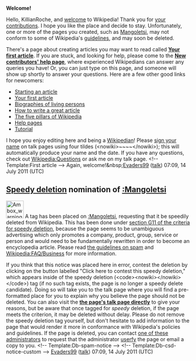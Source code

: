 <article id="32408578" title=User talk:KillianRoche>
	<talkpage id="32408578" title="User talk:KillianRoche">


'''Welcome!'''

Hello, KillianRoche, and [[Wikipedia:Welcome, newcomers|welcome]] to Wikipedia! Thank you for [[Special:Contributions/KillianRoche|your contributions]]. I hope you like the place and decide to stay. Unfortunately, one or more of the pages you created, such as [[Mangoletsi]], may not conform to some of Wikipedia's [[Wikipedia:List of policies|guidelines]], and may soon be deleted. 

There's a page about creating articles you may want to read called '''[[Wikipedia:Your first article|Your first article]]'''. If you are stuck, and looking for help, please come to the '''[[Wikipedia:New contributors' help page|New contributors' help page]]''', where experienced Wikipedians can answer any queries you have! Or, you can just type '''{{t|helpme}}''' on this page, and someone will show up shortly to answer your questions. Here are a few other good links for newcomers:
* [[Wikipedia:Starting an article|Starting an article]]
* [[Wikipedia:Your first article|Your first article]]
* [[Wikipedia:Biographies of living persons|Biographies of living persons]]
* [[Wikipedia:How to write a great article|How to write a great article]]
* [[Wikipedia:Five pillars|The five pillars of Wikipedia]]
* [[Help:Contents|Help pages]]
* [[Wikipedia:Tutorial|Tutorial]]
I hope you enjoy editing here and being a [[Wikipedia:Wikipedians|Wikipedian]]! Please [[Wikipedia:Signatures|sign your name]] on talk pages using four tildes (&lt;nowiki&gt;~~~~&lt;/nowiki&gt;); this will automatically produce your name and the date. If you have any questions, check out [[Wikipedia:Questions]] or ask me on my talk page. &lt;!-- Template:First article --&gt; Again, welcome!&amp;nbsp;[[User:Evaders99|Evaders99]] ([[User talk:Evaders99|talk]]) 07:09, 14 July 2011 (UTC)

==[[Wikipedia:Criteria for speedy deletion|Speedy deletion]] nomination of [[:Mangoletsi]]==
[[Image:Ambox warning pn.svg|48px|left|alt=|link=]]
{{Quote box|quote=&lt;p&gt;If this is the first article that you have created, you may want to read [[WP:Your first article|the guide to writing your first article]].&lt;/p&gt;&lt;p&gt;You may want to consider using the [[Wikipedia:Article wizard|Article Wizard]] to help you create articles.&lt;/p&gt;|width=20%|align=right}}
A tag has been placed on [[:Mangoletsi]], requesting that it be speedily deleted from Wikipedia. This has been done under [[WP:CSD#G11|section G11 of the criteria for speedy deletion]], because the page seems to be unambiguous advertising which only promotes a company, product, group, service or person and would need to be fundamentally rewritten in order to become an encyclopedia article. Please read [[Wikipedia:Spam|the guidelines on spam]] and [[Wikipedia:FAQ/Business]] for more information. 

If you think that this notice was placed here in error, contest the deletion by clicking on the button labelled &quot;Click here to contest this speedy deletion,&quot; which appears inside of the speedy deletion (&lt;code&gt;&lt;nowiki&gt;{{db-...}}&lt;/nowiki&gt;&lt;/code&gt;) tag (if no such tag exists, the page is no longer a speedy delete candidate). Doing so will take you to the talk page where you will find a pre-formatted place for you to explain why you believe the page should not be deleted. You can also visit the '''[[Talk:Mangoletsi|the page's talk page directly]]''' to give your reasons, but be aware that once tagged for ''speedy'' deletion, if the page meets the criterion, it may be deleted without delay. Please do not remove the speedy deletion tag yourself, but don't hesitate to add information to the page that would render it more in conformance with Wikipedia's policies and guidelines. If the page is deleted, you can contact [[:Category:Wikipedia administrators who will provide copies of deleted articles|one of these administrators]] to request that the administrator [[Wikipedia:Userfication#Userfication_of_deleted_content|userfy]] the page or email a copy to you. &lt;!-- Template:Db-spam-notice --&gt; &lt;!-- Template:Db-csd-notice-custom --&gt; [[User:Evaders99|Evaders99]] ([[User talk:Evaders99|talk]]) 07:09, 14 July 2011 (UTC)
	</talkpage>
</article>